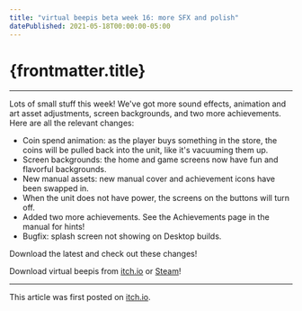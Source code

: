 ```yaml
---
title: "virtual beepis beta week 16: more SFX and polish"
datePublished: 2021-05-18T00:00:00-05:00
---
```




# {frontmatter.title}

<ArticleHeader
  datePublished={frontmatter.datePublished}
  dateUpdated={frontmatter.dateUpdated}
/>

---

Lots of small stuff this week! We've got more sound effects, animation and art asset adjustments, screen backgrounds, and two more achievements. Here are all the relevant changes:

- Coin spend animation: as the player buys something in the store, the coins will be pulled back into the unit, like it's vacuuming them up.
- Screen backgrounds: the home and game screens now have fun and flavorful backgrounds.
- New manual assets: new manual cover and achievement icons have been swapped in.
- When the unit does not have power, the screens on the buttons will turn off.
- Added two more achievements. See the Achievements page in the manual for hints!
- Bugfix: splash screen not showing on Desktop builds.

Download the latest and check out these changes!

<YouTubeEmbed src="https://www.youtube.com/embed/roDHVRnDgWY?si=qsxja4j7AEO4aP8o" />

Download virtual beepis from [itch.io](https://benjawmino.itch.io/virtual-beepis) or [Steam](https://store.steampowered.com/app/1651860/virtual_beepis/)!

---

This article was first posted on [itch.io](https://benjawmino.itch.io/virtual-beepis/devlog/254871/beta-week-16-more-sfx-and-polish).
